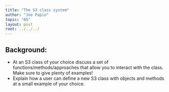 ```yaml
---
title: "The S3 class system"
author: "Joe Papio"
topic: "05"
layout: post
root: ../../../
---
```



## Background:

- At an S3 class of your choice discuss a set of functions/methods/approaches that allow you to interact with the class. Make sure to give plenty of examples!
- Explain how a user can define a new S3 class with objects and methods at a small example of your choice. 

